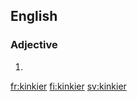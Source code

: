 ==English==

===Adjective===
{{head|en|adjective comparative form}}

# {{en-comparative of|kinky}}

[[fr:kinkier]]
[[fi:kinkier]]
[[sv:kinkier]]